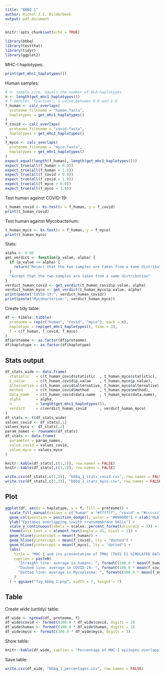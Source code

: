 ```yaml
---
title: "BBBQ 1"
author: Richel J.C. Bilderbeek
output: pdf_document
---
```


```r
knitr::opts_chunk$set(echo = TRUE)
```

```r
library(bbbq)
library(testthat)
library(tidyr)
library(ggplot2)
```

MHC-I haplotypes:

```r
print(get_mhc1_haplotypes())
```

Human samples:

```r
# n: sample size, equals the number of HLA haplotypes
n <- length(get_mhc1_haplotypes())
# f denotes 'fraction', a value between 0.0 and 1.0
f_human <- calc_overlaps(
  proteome_filename = "human.fasta",
  haplotypes = get_mhc1_haplotypes()
)
f_covid <- calc_overlaps(
  proteome_filename = "covid.fasta",
  haplotypes = get_mhc1_haplotypes()
)
f_myco <- calc_overlaps(
  proteome_filename = "myco.fasta",
  haplotypes = get_mhc1_haplotypes()
)
expect_equal(length(f_human), length(get_mhc1_haplotypes()))
expect_true(all(f_human > 0.0))
expect_true(all(f_human < 1.0))
expect_true(all(f_covid > 0.0))
expect_true(all(f_covid < 1.0))
expect_true(all(f_myco > 0.0))
expect_true(all(f_myco < 1.0))
```

Test human against COVID-19:

```r
t_human_covid <- ks.test(x = f_human, y = f_covid)
print(t_human_covid)
```

Test human against Mycobacterium:

```r
t_human_myco <- ks.test(x = f_human, y = f_myco)
print(t_human_myco)
```

Stats:

```r
alpha <- 0.05
get_verdict <- function(p_value, alpha) {
  if (p_value <= alpha) {
    return("Reject that the two samples are taken from a same distribution")
  }
  "Accept that the two samples are taken from a same distribution"
}
verdict_human_covid <- get_verdict(t_human_covid$p.value, alpha)
verdict_human_myco <- get_verdict(t_human_myco$p.value, alpha)
print(paste("COVID-19:", verdict_human_covid))
print(paste("Mycobacterium:", verdict_human_myco))
```

Create tidy table:

```r
df <- tibble::tibble(
  proteome = rep(c("human", "covid", "myco"), each = n),
  haplotype = rep(get_mhc1_haplotypes(), time = 3),
  f = c(f_human, f_covid, f_myco)
)
df$proteome <- as.factor(df$proteome)
df$haplotype <- as.factor(df$haplotype)
```

## Stats output

```r
df_stats_wide <- data.frame(
  statistic   = c(t_human_covid$statistic  , t_human_myco$statistic),
  p_value     = c(t_human_covid$p.value    , t_human_myco$p.value),
  alternative = c(t_human_covid$alternative, t_human_myco$alternative),
  method      = c(t_human_covid$method     , t_human_myco$method),
  data_name   = c(t_human_covid$data.name  , t_human_myco$data.name),
  alpha       = alpha,
  n           = length(get_mhc1_haplotypes()),
  verdict     = c(verdict_human_covid      , verdict_human_myco)
)
df_stats <- t(df_stats_wide)
values_covid <- df_stats[,1]
values_myco <- df_stats[,2]
param_names <- rownames(df_stats)
df_stats <- data.frame(
  parameter = param_names,
  value_covid = values_covid,
  value_myco = values_myco
)

knitr::kable(df_stats[,c(1,2)], row.names = FALSE)
knitr::kable(df_stats[,c(1,3)], row.names = FALSE)
```

```r
write.csv(df_stats[,c(1,2)], "bbbq_1_stats_covid.csv", row.names = FALSE)
write.csv(df_stats[,c(1,3)], "bbbq_1_stats_myco.csv", row.names = FALSE)
```

## Plot

```r
ggplot(df, aes(x = haplotype, y = f, fill = proteome)) + 
  scale_fill_manual(values = c("human" = "#ffffff", "covid" = "#cccccc", "myco" = "#999999")) +
  geom_col(position = position_dodge(), color = "#000000") + xlab("HLA haplotype") + 
  ylab("Epitopes overlapping \nwith transmembrane helix") +
  scale_y_continuous(labels = scales::percent_format(accuracy = 3)) +
  theme(axis.text.x = element_text(angle = 45, hjust = 1)) +
  geom_hline(yintercept = mean(f_human)) +
  geom_hline(yintercept = mean(f_covid), lty = "dashed") +
  geom_hline(yintercept = mean(f_myco), lty = "dotted") +
  labs(
    title = "MHC-I and its presentation of TMHs [THIS IS SIMULATED DATA]",
    caption = paste0(
      "Straight line: average in humans: ", formatC(100.0 * mean(f_human), digits = 3),"%. \n",
      "Dashed line: average in COVID-19: ", formatC(100.0 * mean(f_covid), digits = 3),"%. \n",
      "Dotted line: average in Mycoplasma: ", formatC(100.0 * mean(f_myco), digits = 3),"%."  
    )
  ) + ggsave("fig_bbbq_1.png", width = 7, height = 7)
```

## Table

Create wide (untidy) table:

```r
df_wide <- spread(df, proteome, f)
df_wide$covid <- formatC(100.0 * df_wide$covid, digits = 3)
df_wide$human <- formatC(100.0 * df_wide$human, digits = 3)
df_wide$myco <- formatC(100.0 * df_wide$myco, digits = 3)
```

Show table:

```r
knitr::kable(df_wide, caption = "Percentage of MHC-I epitopes overlapping with transmembrane helix")
```

Save table:

```r
write.csv(df_wide, "bbbq_1_percentages.csv", row.names = FALSE)
```


